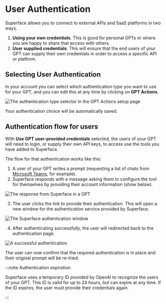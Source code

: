 # User Authentication

Superface allows you to connect to external APIs and SaaS platforms in two ways.

1. **Using your own credentials**. This is good for personal GPTs or where you are happy to share that access with others.
2. **User supplied credentials**. This will ensure that the end users of your GPT can supply their own credentials in order to access a specific API or platform.

## Selecting User Authentication

In your account you can select which authentication type you want to use for your GPT, and you can edit this at any time by clicking on **GPT Actions**.

![The authentication type selector in the GPT Actions setup page](/img/gpts/gpt-user-authentication.png)

Your authentication choice will be automatically saved.

## Authentication flow for users

With **Use GPT user-provided credentials** selected, the users of your GPT will need to login, or supply their own API keys, to access use the tools you have added to Superface.

The flow for that authentication works like this:

1. A user of your GPT writes a prompt (requesting a list of chats from [Microsoft Teams](../tools/microsoft-teams), for example).
2. Superface responds with a message asking them to configure the tool for themselves by providing their account information (show below).

![The response from Superface in a GPT](/img/gpts/gpt-prompt-userauth.png)

3. The user clicks the link to provide their authentication. This will open a new window for the authentication service provided by Superface.

![The Superface authentication window](/img/gpts/gpt-user-login.png)

4. After authenticating successfully, the user will redirected back to the authentication page.

![A successful authentication](/img/gpts/gpt-user-loggedin.png)

The user can now confirm that the required authentication is in place and their original prompt will be re-tried.

:::note Authentication expiration

Superface uses a temporary ID provided by OpenAI to recognize the users of your GPT. This ID is valid for up to 24 hours, but can expire at any time. If the ID expires, the user must provide their credentials again.

:::
